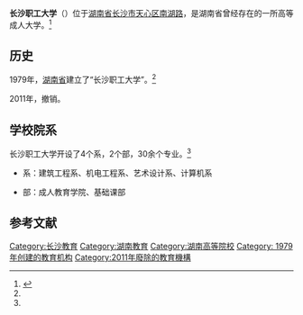 {{coord|28.173415|N|112.976875|E|format=dms|region:CN_type:edu|display=title}}
{{高校
|名称            = 长沙职工大学
|外文名          = Changsha Worker College
|图像            = <!-- [[Image:|250px]]-->
|图像说明        = 校徽
|校训            = 
|建校            = 1979年
|闭校            = 2011年
|校庆日          = 
|类型            = [[公立大学|公立大学]] 
|书记            = 
|校长            = 
|院长            = <!-- 大专为院长 -->
|教师            = 220人
|职工            = 
|学生            = 50OO多人
|地址            ={{CHN}}[[湖南省|湖南省]][[长沙市|长沙市]][[天心区|天心区]][[南湖路|南湖路]]
|校园环境        = 市区 
|面积            = 17万平方米
|老校名          = 
|体育项目        = 
|代表色          = <!--示例：[[紫色|紫色]]和[[金色|金色]] {{Color box|#232176}}{{Color box|#E2AF2D}} -->
|昵称            = 
|吉祥物          = 
|隶属            = [[湖南省教育厅|湖南省教育厅]]
|邮编            = 
|网站            = 
|标志            = <!-- [[Image:|225px]]-->
|脚注            = 
}}
'''长沙职工大学'''（{{lang-en|'''  Changsha Worker College '''}}）位于[[湖南省|湖南省]][[长沙市|长沙市]][[天心区|天心区]][[南湖路|南湖路]]，是湖南省曾经存在的一所高等成人大学。<ref name=" jhs">{{cite web|url=http://www.mingong123.com/news/15912/2007-7-28/81826K4FA5.html|title=长沙职工大学|accessdate=2007年|work=|publisher=民工网|language=zh-cn}}{{Dead link|date=2018年6月 |bot=InternetArchiveBot |fix-attempted=no }}</ref>

== 历史 ==
1979年，[[湖南省|湖南省]]建立了“长沙职工大学”。<ref name=" jhs" />

2011年，撤销。

== 学校院系 ==
长沙职工大学开设了4个系，2个部，30余个专业。<ref name=" jhs" />

*系：建筑工程系、机电工程系、艺术设计系、计算机系

*部：成人教育学院、基础课部

==参考文献==
<div class="references-small">
<references></references>
</div>

{{湖南省高等院校}}

[[Category:长沙教育|Category:长沙教育]]
[[Category:湖南教育|Category:湖南教育]]
[[Category:湖南高等院校|Category:湖南高等院校]]
[[Category:_1979年创建的教育机构|Category: 1979年创建的教育机构]]
[[Category:2011年廢除的教育機構|Category:2011年廢除的教育機構]]